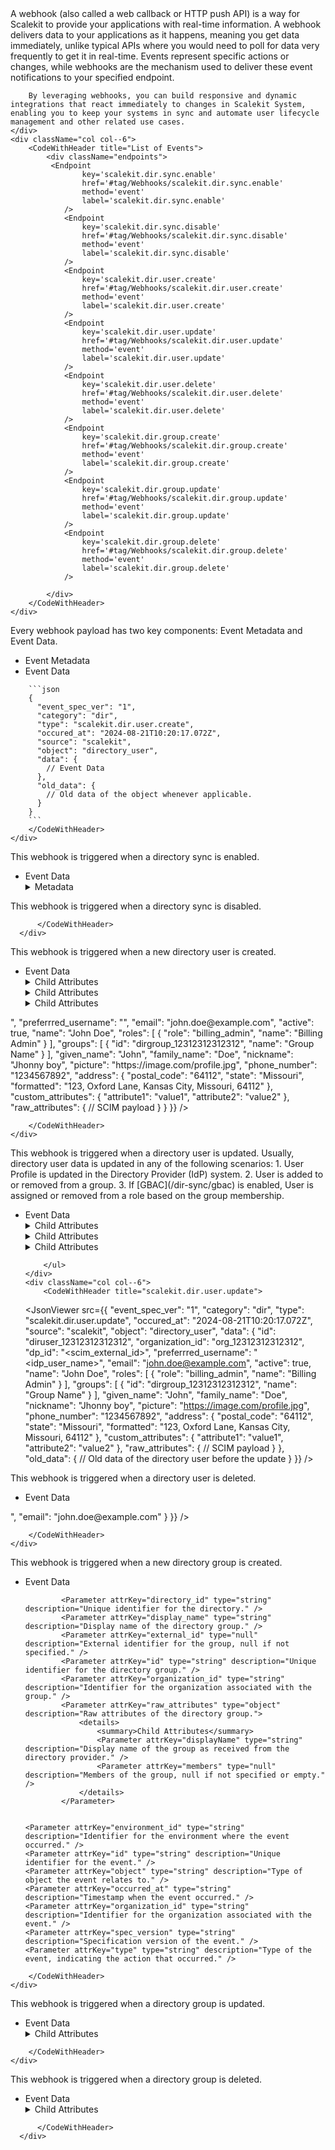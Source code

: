
<IntersectingHeader id="tag/Webhooks" title="Webhooks"/>
<div className="row section">
    <div className="col col--6">
        A webhook (also called a web callback or HTTP push API) is a way for Scalekit to provide your applications with real-time information. A webhook delivers data to your applications as it happens, meaning you get data immediately, unlike typical APIs where you would need to poll for data very frequently to get it in real-time. Events represent specific actions or changes, while webhooks are the mechanism used to deliver these event notifications to your specified endpoint.

        By leveraging webhooks, you can build responsive and dynamic integrations that react immediately to changes in Scalekit System, enabling you to keep your systems in sync and automate user lifecycle management and other related use cases.
    </div>
    <div className="col col--6">
        <CodeWithHeader title="List of Events">
            <div className="endpoints">
             <Endpoint
                    key='scalekit.dir.sync.enable'
                    href='#tag/Webhooks/scalekit.dir.sync.enable'
                    method='event'
                    label='scalekit.dir.sync.enable'
                />
                <Endpoint
                    key='scalekit.dir.sync.disable'
                    href='#tag/Webhooks/scalekit.dir.sync.disable'
                    method='event'
                    label='scalekit.dir.sync.disable'
                />
                <Endpoint
                    key='scalekit.dir.user.create'
                    href='#tag/Webhooks/scalekit.dir.user.create'
                    method='event'
                    label='scalekit.dir.user.create'
                />
                <Endpoint
                    key='scalekit.dir.user.update'
                    href='#tag/Webhooks/scalekit.dir.user.update'
                    method='event'
                    label='scalekit.dir.user.update'
                />
                <Endpoint
                    key='scalekit.dir.user.delete'
                    href='#tag/Webhooks/scalekit.dir.user.delete'
                    method='event'
                    label='scalekit.dir.user.delete'
                />
                <Endpoint
                    key='scalekit.dir.group.create'
                    href='#tag/Webhooks/scalekit.dir.group.create'
                    method='event'
                    label='scalekit.dir.group.create'
                />
                <Endpoint
                    key='scalekit.dir.group.update'
                    href='#tag/Webhooks/scalekit.dir.group.update'
                    method='event'
                    label='scalekit.dir.group.update'
                />
                <Endpoint
                    key='scalekit.dir.group.delete'
                    href='#tag/Webhooks/scalekit.dir.group.delete'
                    method='event'
                    label='scalekit.dir.group.delete'
                />

            </div>
        </CodeWithHeader>
    </div>

</div>
<IntersectingHeader id="tag/Webhooks/object" title="Event Object" subheading="true" classList="ApiCategoryList"/>
<div className="row section">
    <div className="col col--6">
       Every webhook payload has two key components: Event Metadata and Event Data.
       <ul className="ApiReference-Parameters">
            <li className="ApiReference-Parameter header">Event Metadata</li>
            <Parameter attrKey="event_spec_ver" type="string" description="Version of the event specification (currently '1')." />
            <Parameter attrKey="category" type="string" description="Indicates the event category (Example: 'dir' for directory-related events)." />
            <Parameter attrKey="type" type="string" description="Specifies the exact event type (Example: 'scalekit.dir.user.create' for user creation)." />
            <Parameter attrKey="occured_at" type="string" description="Timestamp of when the event occurred." />
            <Parameter attrKey="source" type="string" description="The origin of the event (always 'scalekit' in this case)." />
            <Parameter attrKey="object" type="string" description="The type of object affected (Example: 'directory_user')." />
            <li className="ApiReference-Parameter header">Event Data</li>
            <Parameter attrKey="data" type="object" description="Contains latest object data after the event." />
            <Parameter attrKey="old_data" type="object" description="Contains object data before the event." />
        </ul>
    </div>
    <div className="col col--6">
        <CodeWithHeader title="Sample Event Payload">

        ```json
        {
          "event_spec_ver": "1",
          "category": "dir",
          "type": "scalekit.dir.user.create",
          "occured_at": "2024-08-21T10:20:17.072Z",
          "source": "scalekit",
          "object": "directory_user",
          "data": {
            // Event Data
          },
          "old_data": {
            // Old data of the object whenever applicable.
          }
        }
        ```
        </CodeWithHeader>
    </div>

</div>

<IntersectingHeader id="tag/Webhooks/scalekit.dir.sync.enable" title="scalekit.dir.sync.enable" subheading="true" classList='ApiCategoryList webhook method'/>
<div className="row section">
    <div className="col col--6">
       This webhook is triggered when a directory sync is enabled.
    <ul className="ApiReference-Parameters">
    <li className="ApiReference-Parameter header">Event Data</li>
            <Parameter attrKey="DirectoryType" type="string" description="The type of directory synchronization." />
            <Parameter attrKey="Enabled" type="boolean" description="Indicates if the directory sync is enabled." />
            <Parameter attrKey="EnvironmentID" type="string" description="Identifier for the environment." />
            <Parameter attrKey="ID" type="string" description="Unique identifier for the directory sync configuration." />
            <Parameter attrKey="LastSyncAt" type="null" description="Timestamp of the last synchronization, null if not yet synced." />
            <Parameter attrKey="Mappings" type="null" description="Mappings for directory synchronization, null if not specified." />
            <Parameter attrKey="Name" type="string" description="Name of the directory sync configuration." />
            <Parameter attrKey="OrganizationID" type="string" description="Identifier for the organization." />
            <Parameter attrKey="Provider" type="string" description="The provider of the directory." />
            <Parameter attrKey="Settings" type="null" description="Settings for the directory synchronization, null if not specified." />
            <Parameter attrKey="Source" type="string" description="Source of the directory synchronization." />
            <Parameter attrKey="Status" type="string" description="Current status of the directory synchronization process." />
            <Parameter attrKey="updated_at" type="string" description="Timestamp of when the configuration was last updated." />
            <Parameter attrKey="spec_version" type="string" description="Specification version of the event." >
        <details>
            <summary>Metadata</summary>
            <Parameter attrKey="id" type="string" description="Unique identifier for the event." />
            <Parameter attrKey="type" type="string" description="Type of the event, indicating the action that occurred." />
            <Parameter attrKey="occurred_at" type="string" description="Timestamp when the event occurred." />
            <Parameter attrKey="environment_id" type="string" description="Identifier for the environment where the event took place." />
            <Parameter attrKey="organization_id" type="string" description="Identifier for the organization associated with the event." />
            <Parameter attrKey="object" type="string" description="Type of object the event relates to." />
            <Parameter attrKey="data" type="object" description="Detailed information about the event." />
        </details>
    </Parameter>
</ul>
    </div>
    <div className="col col--6">
        <CodeWithHeader title="scalekit.dir.sync.enable">
        <JsonViewer src={{
          "spec_version": "",
          "id": "evt_40649321678373383",
          "type": "scalekit.dir.sync.enable",
          "occurred_at": "2024-10-07T10:14:43.793861Z",
          "environment_id": "env_33245698191261706",
          "organization_id": "org_40649310706073971",
          "object": "OBJECT_TYPE_UNSPECIFIED",
          "data": {
            "DirectoryType": "SCIM",
            "Enabled": true,
            "EnvironmentID": "env_33245698191261706",
            "ID": "dir_40649321661596167",
            "LastSyncAt": null,
            "Mappings": null,
            "Name": "",
            "OrganizationID": "org_40649310706073971",
            "Provider": "MICROSOFT_AD",
            "Settings": null,
            "Source": "",
            "Status": "IN_PROGRESS",
            "updated_at": "2024-10-07T10:14:43.785152047Z"
          }
        }} />
        </CodeWithHeader>
    </div>
</div>

<IntersectingHeader id="tag/Webhooks/scalekit.dir.sync.disable" title="scalekit.dir.sync.disable" subheading="true" classList='ApiCategoryList webhook method'/>
<div className="row section">
    <div className="col col--6">
       This webhook is triggered when a directory sync is disabled.
    </div>
    <div className='col col--6'>
          <CodeWithHeader title="scalekit.dir.group.delete">
          <JsonViewer src={{
                "message":"Engineering in Progress"
              }} />

          </CodeWithHeader>
      </div>
</div>

<IntersectingHeader id="tag/Webhooks/scalekit.dir.user.create" title="scalekit.dir.user.create" subheading="true" classList='ApiCategoryList webhook method'/>
<div className="row section">
    <div className="col col--6">
       This webhook is triggered when a new directory user is created.
       <ul className="ApiReference-Parameters">
            <li className="ApiReference-Parameter header">Event Data</li>
            <Parameter attrKey="id" type="string" description="Unique ID of the Directory User." />
            <Parameter attrKey="organization_id" type="string" description="Unique ID of the Organization to which this directory user belongs." />
            <Parameter attrKey="dp_id" type="string" description="Unique ID of the User in the Directory Provider (IdP) system." />
            <Parameter attrKey="preferrred_username" type="string" description="Preferred username of the directory user." />
            <Parameter attrKey="email" type="string" description="Email of the directory user." />
            <Parameter attrKey="active" type="boolean" description="Indicates if the directory user is active." />
            <Parameter attrKey="name" type="string" description="Fully formatted name of the directory user." />
            <Parameter attrKey="roles" type="array" description="Array of roles assigned to the directory user.">
                <details>
                    <summary>Child Attributes</summary>
                    <Parameter attrKey="role" type="string" description="Role of the directory user." />
                    <Parameter attrKey="name" type="string" description="Name of the directory user." />
                </details>
            </Parameter>
            <Parameter attrKey="groups" type="array" description="Array of groups to which the directory user belongs.">
                <details>
                    <summary>Child Attributes</summary>
                    <Parameter attrKey="id" type="string" description="ID of the directory group." />
                    <Parameter attrKey="name" type="string" description="Name of the directory group." />
                </details>
            </Parameter>
            <Parameter attrKey="given_name" type="string" description="Given name of the directory user." />
            <Parameter attrKey="family_name" type="string" description="Family name of the directory user." />
            <Parameter attrKey="nickname" type="string" description="Nickname of the directory user." />
            <Parameter attrKey="picture" type="string" description="URL of the directory user's profile picture." />
            <Parameter attrKey="phone_number" type="string" description="Phone number of the directory user." />
            <Parameter attrKey="address" type="object" description="Address of the directory user.">
                <details>
                    <summary>Child Attributes</summary>
                    <Parameter attrKey="postal_code" type="string" description="Postal code of the directory user address." />
                    <Parameter attrKey="state" type="string" description="State of the directory user address." />
                    <Parameter attrKey="formatted" type="string" description="Formatted address of the directory user." />
                </details>
            </Parameter>
            <Parameter attrKey="custom_attributes" type="object" description="Custom attributes of the directory user." />
            <Parameter attrKey="raw_attributes" type="object" description="Raw attributes of the directory user as received from the Directory Provider (IdP)." />
        </ul>
    </div>
    <div className="col col--6">
        <CodeWithHeader title="scalekit.dir.user.create">
        <JsonViewer src={{
          "event_spec_ver": "1",
          "category": "dir",
          "type": "scalekit.dir.user.create",
          "occured_at": "2024-08-21T10:20:17.072Z",
          "source": "scalekit",
          "object": "directory_user",
          "data": {
            "id": "diruser_12312312312312",
            "organization_id": "org_12312312312312",
            "dp_id": "<scim_external_id>",
            "preferrred_username": "<idp_user_name>",
            "email": "john.doe@example.com",
            "active": true,
            "name": "John Doe",
            "roles": [
              {
                "role": "billing_admin",
                "name": "Billing Admin"
              }
            ],
            "groups": [
              {
                "id": "dirgroup_12312312312312",
                "name": "Group Name"
              }
            ],
            "given_name": "John",
            "family_name": "Doe",
            "nickname": "Jhonny boy",
            "picture": "https://image.com/profile.jpg",
            "phone_number": "1234567892",
            "address": {
              "postal_code": "64112",
              "state": "Missouri",
              "formatted": "123, Oxford Lane, Kansas City, Missouri, 64112"
            },
            "custom_attributes": {
              "attribute1": "value1",
              "attribute2": "value2"
            },
            "raw_attributes": {
              // SCIM payload
            }
          }
        }} />

        </CodeWithHeader>
    </div>

</div>

<IntersectingHeader id="tag/Webhooks/scalekit.dir.user.update" title="scalekit.dir.user.update" subheading="true" classList='ApiCategoryList webhook method'/>
<div className="row section">
    <div className="col col--6">
       This webhook is triggered when a directory user is updated. Usually, directory user data is updated in any of the following scenarios:
       1. User Profile is updated in the Directory Provider (IdP) system.
       2. User is added to or removed from a group.
       3. If [GBAC](/dir-sync/gbac) is enabled, User is assigned or removed from a role based on the group membership.
       <ul className="ApiReference-Parameters">
            <li className="ApiReference-Parameter header">Event Data</li>
            <Parameter attrKey="id" type="string" description="Unique ID of the Directory User." />
            <Parameter attrKey="organization_id" type="string" description="Unique ID of the Organization to which this directory user belongs." />
            <Parameter attrKey="dp_id" type="string" description="Unique ID of the User in the Directory Provider (IdP) system." />
            <Parameter attrKey="preferrred_username" type="string" description="Preferred username of the directory user." />
            <Parameter attrKey="email" type="string" description="Email of the directory user." />
            <Parameter attrKey="active" type="boolean" description="Indicates if the directory user is active." />
            <Parameter attrKey="name" type="string" description="Fully formatted name of the directory user." />
            <Parameter attrKey="roles" type="array" description="Array of roles assigned to the directory user.">
                <details>
                    <summary>Child Attributes</summary>
                    <Parameter attrKey="role" type="string" description="Role of the directory user." />
                    <Parameter attrKey="name" type="string" description="Name of the directory user." />
                </details>
            </Parameter>
            <Parameter attrKey="groups" type="array" description="Array of groups to which the directory user belongs.">
                <details>
                    <summary>Child Attributes</summary>
                    <Parameter attrKey="id" type="string" description="ID of the directory group." />
                    <Parameter attrKey="name" type="string" description="Name of the directory group." />
                </details>
            </Parameter>
            <Parameter attrKey="given_name" type="string" description="Given name of the directory user." />
            <Parameter attrKey="family_name" type="string" description="Family name of the directory user." />
            <Parameter attrKey="nickname" type="string" description="Nickname of the directory user." />
            <Parameter attrKey="picture" type="string" description="URL of the directory user's profile picture." />
            <Parameter attrKey="phone_number" type="string" description="Phone number of the directory user." />
            <Parameter attrKey="address" type="object" description="Address of the directory user.">
                <details>
                    <summary>Child Attributes</summary>
                    <Parameter attrKey="postal_code" type="string" description="Postal code of the directory user address." />
                    <Parameter attrKey="state" type="string" description="State of the directory user address." />
                    <Parameter attrKey="formatted" type="string" description="Formatted address of the directory user." />
                </details>
            </Parameter>
            <Parameter attrKey="custom_attributes" type="object" description="Custom attributes of the directory user." />
            <Parameter attrKey="raw_attributes" type="object" description="Raw attributes of the directory user as received from the Directory Provider (IdP)." />

        </ul>
    </div>
    <div className="col col--6">
        <CodeWithHeader title="scalekit.dir.user.update">
<JsonViewer src={{
          "event_spec_ver": "1",
          "category": "dir",
          "type": "scalekit.dir.user.update",
          "occured_at": "2024-08-21T10:20:17.072Z",
          "source": "scalekit",
          "object": "directory_user",
          "data": {
            "id": "diruser_12312312312312",
            "organization_id": "org_12312312312312",
            "dp_id": "<scim_external_id>",
            "preferrred_username": "<idp_user_name>",
            "email": "john.doe@example.com",
            "active": true,
            "name": "John Doe",
            "roles": [
              {
                "role": "billing_admin",
                "name": "Billing Admin"
              }
            ],
            "groups": [
              {
                "id": "dirgroup_12312312312312",
                "name": "Group Name"
              }
            ],
            "given_name": "John",
            "family_name": "Doe",
            "nickname": "Jhonny boy",
            "picture": "https://image.com/profile.jpg",
            "phone_number": "1234567892",
            "address": {
              "postal_code": "64112",
              "state": "Missouri",
              "formatted": "123, Oxford Lane, Kansas City, Missouri, 64112"
            },
            "custom_attributes": {
              "attribute1": "value1",
              "attribute2": "value2"
            },
            "raw_attributes": {
              // SCIM payload
            }
          },
          "old_data": {
            // Old data of the directory user before the update
          }
        }} />
        </CodeWithHeader>
    </div>

</div>

<IntersectingHeader id="tag/Webhooks/scalekit.dir.user.delete" title="scalekit.dir.user.delete" subheading="true" classList='ApiCategoryList webhook method'/>
<div className="row section">
    <div className="col col--6">
       This webhook is triggered when a directory user is deleted.
       <ul className="ApiReference-Parameters">
            <li className="ApiReference-Parameter header">Event Data</li>
            <Parameter attrKey="id" type="string" description="Unique ID of the Directory User." />
            <Parameter attrKey="organization_id" type="string" description="Unique ID of the Organization to which this directory user belongs." />
            <Parameter attrKey="dp_id" type="string" description="Unique ID of the User in the Directory Provider (IdP) system." />
            <Parameter attrKey="email" type="string" description="Email of the directory user." />
        </ul>
    </div>
    <div className="col col--6">
        <CodeWithHeader title="scalekit.dir.user.delete">
        <JsonViewer src={{
          "event_spec_ver": "1",
          "category": "dir",
          "type": "scalekit.dir.user.delete",
          "occured_at": "2024-08-21T10:20:17.072Z",
          "source": "scalekit",
          "object": "directory_user",
          "data": {
            "id": "diruser_12312312312312",
            "organization_id": "org_12312312312312",
            "dp_id": "<scim_external_id>",
            "email": "john.doe@example.com"
          }
        }} />

        </CodeWithHeader>
    </div>

</div>

<IntersectingHeader id="tag/Webhooks/scalekit.dir.group.create" title="scalekit.dir.group.create" subheading="true" classList='ApiCategoryList webhook method'/>
<div className="row section">
    <div className="col col--6">
       This webhook is triggered when a new directory group is created.
       <ul className="ApiReference-Parameters">
    <li className="ApiReference-Parameter header">Event Data</li>


            <Parameter attrKey="directory_id" type="string" description="Unique identifier for the directory." />
            <Parameter attrKey="display_name" type="string" description="Display name of the directory group." />
            <Parameter attrKey="external_id" type="null" description="External identifier for the group, null if not specified." />
            <Parameter attrKey="id" type="string" description="Unique identifier for the directory group." />
            <Parameter attrKey="organization_id" type="string" description="Identifier for the organization associated with the group." />
            <Parameter attrKey="raw_attributes" type="object" description="Raw attributes of the directory group.">
                <details>
                    <summary>Child Attributes</summary>
                    <Parameter attrKey="displayName" type="string" description="Display name of the group as received from the directory provider." />
                    <Parameter attrKey="members" type="null" description="Members of the group, null if not specified or empty." />
                </details>
            </Parameter>


    <Parameter attrKey="environment_id" type="string" description="Identifier for the environment where the event occurred." />
    <Parameter attrKey="id" type="string" description="Unique identifier for the event." />
    <Parameter attrKey="object" type="string" description="Type of object the event relates to." />
    <Parameter attrKey="occurred_at" type="string" description="Timestamp when the event occurred." />
    <Parameter attrKey="organization_id" type="string" description="Identifier for the organization associated with the event." />
    <Parameter attrKey="spec_version" type="string" description="Specification version of the event." />
    <Parameter attrKey="type" type="string" description="Type of the event, indicating the action that occurred." />
</ul>
    </div>
    <div className="col col--6">
        <CodeWithHeader title="scalekit.dir.group.create">
        <JsonViewer src={{
              "data": {
                "directory_id": "dir_38610496391217780",
                "display_name": "Avengers",
                "external_id": null,
                "id": "dirgroup_38862741498233423",
                "organization_id": "org_38609339635728478",
                "raw_attributes": {
                  "displayName": "Avengers",
                  "members": null
                }
              },
              "environment_id": "env_32080745237316098",
              "id": "evt_38862741515010639",
              "object": "DirectoryGroup",
              "occurred_at": "2024-09-25T02:26:39.036398577Z",
              "organization_id": "org_38609339635728478",
              "spec_version": "1",
              "type": "scalekit.dir.group.create"
            }} />

        </CodeWithHeader>
    </div>
</div>

<IntersectingHeader id="tag/Webhooks/scalekit.dir.group.update" title="scalekit.dir.group.update" subheading="true" classList='ApiCategoryList webhook method'/>
<div className="row section">
    <div className="col col--6">
       This webhook is triggered when a directory group is updated.
       <ul className="ApiReference-Parameters">
    <li className="ApiReference-Parameter header">Event Data</li>
    <Parameter attrKey="directory_id" type="string" description="Unique identifier for the directory." />
    <Parameter attrKey="display_name" type="string" description="Display name of the directory group." />
    <Parameter attrKey="external_id" type="null" description="External identifier for the group, null if not specified." />
    <Parameter attrKey="id" type="string" description="Unique identifier for the directory group." />
    <Parameter attrKey="organization_id" type="string" description="Identifier for the organization associated with the group." />
    <Parameter attrKey="raw_attributes" type="object" description="Raw attributes of the directory group.">
        <details>
            <summary>Child Attributes</summary>
            <Parameter attrKey="displayName" type="string" description="Display name of the group as received from the directory provider." />
            <Parameter attrKey="members" type="array" description="Array of members in the group.">
                <details>
                    <summary>Child Attributes</summary>
                    <Parameter attrKey="display" type="string" description="Display name or email of the group member." />
                    <Parameter attrKey="value" type="string" description="Unique identifier for the group member." />
                </details>
            </Parameter>
        </details>
    </Parameter>
    <Parameter attrKey="environment_id" type="string" description="Identifier for the environment where the event occurred." />
    <Parameter attrKey="id" type="string" description="Unique identifier for the event." />
    <Parameter attrKey="object" type="string" description="Type of object the event relates to." />
    <Parameter attrKey="occurred_at" type="string" description="Timestamp when the event occurred." />
    <Parameter attrKey="organization_id" type="string" description="Identifier for the organization associated with the event." />
    <Parameter attrKey="spec_version" type="string" description="Specification version of the event." />
    <Parameter attrKey="type" type="string" description="Type of the event, indicating the action that occurred." />
</ul>
    </div>
    <div className="col col--6">
        <CodeWithHeader title="scalekit.dir.group.update">
        <JsonViewer src={{
          "data": {
            "directory_id": "dir_38610496391217780",
            "display_name": "Avengers",
            "external_id": null,
            "id": "dirgroup_38862741498233423",
            "organization_id": "org_38609339635728478",
            "raw_attributes": {
              "displayName": "Avengers",
              "members": [
                {
                  "display": "testuser2@gmail.com",
                  "value": "diruser_38864946578129487"
                }
              ]
            }
          },
          "environment_id": "env_32080745237316098",
          "id": "evt_38864948910162368",
          "object": "DirectoryGroup",
          "occurred_at": "2024-09-25T02:48:34.745030921Z",
          "organization_id": "org_38609339635728478",
          "spec_version": "1",
          "type": "scalekit.dir.group.update"
        }} />

        </CodeWithHeader>
    </div>
</div>

<IntersectingHeader id="tag/Webhooks/scalekit.dir.group.delete" title="scalekit.dir.group.delete" subheading="true" classList='ApiCategoryList webhook method'/>
<div className="row section">
    <div className="col col--6">
       This webhook is triggered when a directory group is deleted.
       <ul className="ApiReference-Parameters">
    <li className="ApiReference-Parameter header">Event Data</li>
    <Parameter attrKey="directory_id" type="string" description="Unique identifier for the directory." />
    <Parameter attrKey="display_name" type="string" description="Display name of the directory group." />
    <Parameter attrKey="dp_id" type="string" description="Unique identifier for the group in the directory provider system." />
    <Parameter attrKey="id" type="string" description="Unique identifier for the directory group." />
    <Parameter attrKey="organization_id" type="string" description="Identifier for the organization associated with the group." />
    <Parameter attrKey="raw_attributes" type="object" description="Raw attributes of the directory group as received from the provider.">
        <details>
            <summary>Child Attributes</summary>
            <Parameter attrKey="displayName" type="string" description="Display name of the group as received from the directory provider." />
            <Parameter attrKey="externalId" type="string" description="External identifier for the group in the directory provider system." />
            <Parameter attrKey="members" type="array" description="Array of members in the group.">
                <details>
                    <summary>Child Attributes</summary>
                    <Parameter attrKey="value" type="string" description="Unique identifier for the group member." />
                </details>
            </Parameter>
        </details>
    </Parameter>
    <Parameter attrKey="environment_id" type="string" description="Identifier for the environment where the event occurred." />
    <Parameter attrKey="id" type="string" description="Unique identifier for the event." />
    <Parameter attrKey="object" type="string" description="Type of object the event relates to." />
    <Parameter attrKey="occurred_at" type="string" description="Timestamp when the event occurred." />
    <Parameter attrKey="organization_id" type="string" description="Identifier for the organization associated with the event." />
    <Parameter attrKey="spec_version" type="string" description="Specification version of the event." />
    <Parameter attrKey="type" type="string" description="Type of the event, indicating the action that occurred." />
</ul>
    </div>
    <div className='col col--6'>
          <CodeWithHeader title="scalekit.dir.group.delete">
          <JsonViewer src={{
            "data": {
              "directory_id": "dir_39802485862301855",
              "display_name": "Admins",
              "dp_id": "7c66a173-79c6-4270-ac78-8f35a8121e0a",
              "id": "dirgroup_40072007005503806",
              "organization_id": "org_39802449573184223",
              "raw_attributes": {
                "displayName": "Admins",
                "externalId": "7c66a173-79c6-4270-ac78-8f35a8121e0a",
                "members": [
                  {
                    "value": "diruser_39805917708943658"
                  },
                  {
                    "value": "diruser_39805918430364405"
                  },
                  {
                    "value": "diruser_39804927869976735"
                  }
                ]
              }
            },
            "environment_id": "env_12205603854221623",
            "id": "evt_40650399597723966",
            "object": "DirectoryGroup",
            "occurred_at": "2024-10-07T10:25:26.289331747Z",
            "organization_id": "org_39802449573184223",
            "spec_version": "1",
            "type": "scalekit.dir.group.delete"
          }} />

          </CodeWithHeader>
      </div>
</div>
